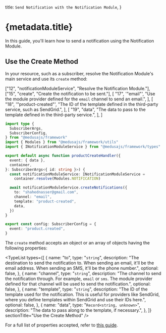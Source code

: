 
  title: `Send Notification with the Notification Module`,
}

# {metadata.title}

In this guide, you'll learn how to send a notification using the Notification Module.

## Use the Create Method

In your resource, such as a subscriber, resolve the Notification Module's main service and use its `create` method:

  ["12", "notificationModuleService", "Resolve the Notification Module."],
  ["15", "create", "Create the notification to be sent."],
  [
    "17",
    '"email"',
    "Use the module provider defined for the `email` channel to send an email.",
  ],
  [
    "18",
    '"product-created"',
    "The ID of the template defined in the third-party service, such as SendGrid.",
  ],
  [
    "19",
    "data",
    "The data to pass to the template defined in the third-party service.",
  ],
]

```ts title="src/subscribers/product-created.ts" highlights={highlights} collapsibleLines="1-7" expandButtonLabel="Show Imports"
import type {
  SubscriberArgs,
  SubscriberConfig,
} from "@medusajs/framework"
import { Modules } from "@medusajs/framework/utils"
import { INotificationModuleService } from "@medusajs/framework/types"

export default async function productCreateHandler({
  event: { data },
  container,
}: SubscriberArgs<{ id: string }>) {
  const notificationModuleService: INotificationModuleService =
    container.resolve(Modules.NOTIFICATION)

  await notificationModuleService.createNotifications({
    to: "shahednasser@gmail.com",
    channel: "email",
    template: "product-created",
    data,
  })
}

export const config: SubscriberConfig = {
  event: "product.created",
}
```

The `create` method accepts an object or an array of objects having the following properties:

<TypeList
  types={[
    {
      name: "to",
      type: "`string`",
      description:
        "The destination to send the notification to. When sending an email, it'll be the email address. When sending an SMS, it'll be the phone number.",
      optional: false,
    },
    {
      name: "channel",
      type: "`string`",
      description:
        "The channel to send the notification through. For example, `email` or `sms`. The module provider defined for that channel will be used to send the notification.",
      optional: false,
    },
    {
      name: "template",
      type: "`string`",
      description:
        "The ID of the template used for the notification. This is useful for providers like SendGrid, where you define templates within SendGrid and use their IDs here.",
      optional: false,
    },
    {
      name: "data",
      type: "`Record<string, unknown>`",
      description: "The data to pass along to the template, if necessary.",
    },
  ]}
  sectionTitle="Use the Create Method"
/>

For a full list of properties accepted, refer to [this guide](/references/notification-provider-module#create).
